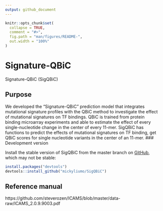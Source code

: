 ```yaml
---
output: github_document
---
```


<!-- README.md is generated from README.Rmd. Please edit that file -->

```r
knitr::opts_chunk$set(
  collapse = TRUE,
  comment = "#>",
  fig.path = "man/figures/README-",
  out.width = "100%"
)
```
# Signature-QBiC


Signature-QBiC (SigQBiC)

## Purpose

We developed the "Signature-QBiC" prediction model that integrates mutational signature profiles with the QBiC method to investigate the effect of mutational signatures on TF bindings. QBiC is trained from protein binding microarray experiments and able to estimate the effect of every single-nucleotide change in the center of every 11-mer. SigQBiC has functions to predict the effects of mutational signatures on TF binding, get QBiC scores for single nucleotide variants in the center of an 11-mer.
### Development version

Install the stable version of SigQBiC from the master branch on [GitHub](https://github.com/), which may not be stable:

``` r
install.packages("devtools")
devtools::install_github("mickyliumo/SigQBiC")
```


## Reference manual

https://github.com/steverozen/ICAMS/blob/master/data-raw/ICAMS_2.0.9.9003.pdf
